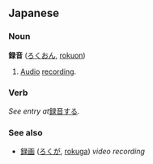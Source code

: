 == Japanese ==
=== Noun ===
'''録音''' ([[ろくおん]], [[rokuon]])

# [[Audio]] [[recording]].

=== Verb ===
''See entry at ''[[録音する]]''.''

=== See also ===
* [[録画]] ([[ろくが]], [[rokuga]]) ''video recording''
